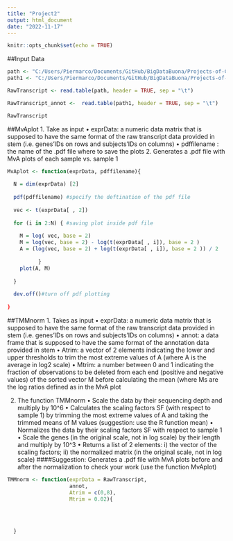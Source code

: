 ```yaml
---
title: "Project2"
output: html_document
date: "2022-11-17"
---
```

```r
knitr::opts_chunk$set(echo = TRUE)

```
##Input Data 
```r
path <- "C:/Users/Piermarco/Documents/GitHub/BigDataBuona/Projects-of-Computational-Genomics/Project2/raw_trascr_count.txt"
path1 <- "C:/Users/Piermarco/Documents/GitHub/BigDataBuona/Projects-of-Computational-Genomics/Project2/raw_trascr_count_annot.txt"

RawTranscript <- read.table(path, header = TRUE, sep = "\t")

RawTranscript_annot <-  read.table(path1, header = TRUE, sep = "\t")

RawTranscript
```


##MvAplot
1. Take as input 
  • exprData: a numeric data matrix that is supposed to have the same format of the raw transcript 
    data provided in stem (i.e. genes’IDs on rows and subjects’IDs on columns)
  • pdffilename : the name of the .pdf file where to save the plots
2. Generates a .pdf file with MvA plots of each sample vs. sample 1

```r

MvAplot <- function(exprData, pdffilename){
  
  N = dim(exprData) [2]
  
  pdf(pdffilename) #specify the deftination of the pdf file 
  
  vec <- t(exprData[ , 2])
  
  for (i in 2:N) { #saving plot inside pdf file 
    
    M = log( vec, base = 2)
    M = log(vec, base = 2) - log(t(exprData[ , i]), base = 2 )
    A = (log(vec, base = 2) + log(t(exprData[ , i]), base = 2 )) / 2
    
          }
    plot(A, M)
    
  }
  
  dev.off()#turn off pdf plotting
  
}
```
##TMMnorm
1. Takes as input 
  • exprData: a numeric data matrix that is supposed to have     the same format of the raw transcript 
    data provided in stem (i.e. genes’IDs on rows and            subjects’IDs on columns)
  • annot: a data frame that is supposed to have the same        format of the annotation data provided in 
    stem
  • Atrim: a vector of 2 elements indicating the lower and       upper thresholds to trim the most extreme 
    values of A (where A is the average in log2 scale) 
  • Mtrim: a number between 0 and 1 indicating the fraction    of observations to be deleted from each 
  end (positive and negative values) of the sorted vector M    before calculating the mean (where Ms
  are the log ratios defined as in the MvA plot
  
2. The function TMMnorm
  • Scale the data by their sequencing depth and multiply by 10^6
  • Calculates the scaling factors SF (with respect to sample     1) by trimming the most extreme values of 
    A and taking the trimmed means of M values (suggestion:        use the R function mean)
  • Normalizes the data by their scaling factors SF with         respect to sample 1
  • Scale the genes (in the original scale, not in log scale)     by their length and multiply by 10^3
  • Returns a list of 2 elements: i) the vector of the           scaling factors; ii) the normalized matrix (in the 
    original scale, not in log scale)
####Suggestion: Generates a .pdf file with MvA plots before      and after the normalization to check your work (use the function MvAplot)

```r
TMMnorm <- function(exprData = RawTranscript,
                    annot,
                    Atrim = c(0,8),
                    Mtrim = 0.02){
  
  
  
  
  }
```
